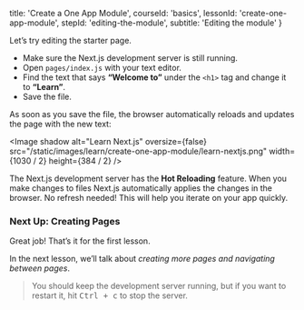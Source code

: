 
  title: 'Create a One App Module',
  courseId: 'basics',
  lessonId: 'create-one-app-module',
  stepId: 'editing-the-module',
  subtitle: 'Editing the module'
}

Let’s try editing the starter page.

- Make sure the Next.js development server is still running.
- Open `pages/index.js` with your text editor.
- Find the text that says **“Welcome to”** under the `<h1>` tag and change it to **“Learn”**.
- Save the file.

As soon as you save the file, the browser automatically reloads and updates the page with the new text:

<Image
  shadow
  alt="Learn Next.js"
  oversize={false}
  src="/static/images/learn/create-one-app-module/learn-nextjs.png"
  width={1030 / 2}
  height={384 / 2}
/>

The Next.js development server has the **Hot Reloading** feature. When you make changes to files Next.js automatically applies the changes in the browser. No refresh needed! This will help you iterate on your app quickly.

### Next Up: Creating Pages

Great job! That’s it for the first lesson.

In the next lesson, we’ll talk about _creating more pages and navigating between pages_.

> You should keep the development server running, but if you want to restart it, hit <kbd>Ctrl + c</kbd> to stop the server.


